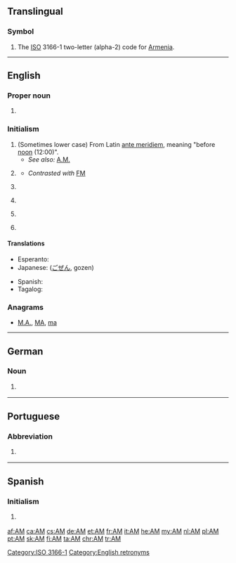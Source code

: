 {{also|Appendix:Variations of "am"}}
==Translingual==

===Symbol===
{{head|mul|symbol}}
# The [[ISO]] 3166-1 two-letter (alpha-2) code for [[Armenia]].

[[Category:ISO 3166-1]]

----

==English==
{{wikipedia|AM}}

===Proper noun===
{{en-proper noun}}

# {{abbreviation of|Amazonas|lang=en|nodot=1}} {{gloss|state of Brazil}}

===Initialism===
{{rfc-header|Initialism}}
{{en-initialism}}

# (Sometimes lower case) From Latin [[ante meridiem]], meaning "before [[noon]] (12:00)".
#* ''See also:'' [[A.M.]]
# {{label|en|communication}} {{initialism of|amplitude modulation|lang=en}}
#* ''Contrasted with'' [[FM]]
# {{label|en|education}} {{initialism of|Artium Magister|lang=en}}
# {{label|en|education}} {{initialism of|Master of Arts|lang=en}}
# {{label|en|politics|UK}} {{initialism of|Assembly Member|lang=en}} {{gloss|A title similar to [[MP]], placed after the name of a Member of the Welsh National Assembly.}}
# {{label|en|property law}} {{initialism of|automated mapping|lang=en}} {{gloss|Used in conjunction with Facilities Managements abbreviations (AM/FM).}}

====Translations====
{{trans-top|before noon}}
* Esperanto: {{t|eo|a.t.m.}}
* Japanese: {{t+|ja|午前}} ([[ごぜん]], gozen)
{{trans-mid}}
* Spanish: {{t|es|AM}}
* Tagalog: {{t|tl|n.u.}}
{{trans-bottom}}

===Anagrams===
* [[M.A.#English|M.A.]], [[MA#English|MA]], [[ma#English|ma]]

[[Category:English retronyms]]

----

==German==

===Noun===
{{head|de|noun|g=n}}

# {{label|de|software|development}} {{acronym of|w:de:Anwendungsmanagement|Anwendungsmanagement|lang=de}}

----

==Portuguese==

===Abbreviation===
{{rfc-header|Abbreviation}}
{{pt-abbr}}

# {{label|pt|politics|Brazil}} {{abbreviation of|Amazonas|lang=pt}} {{gloss|a Brazilian state}}

----

==Spanish==

===Initialism===
{{head|es|initialism}}

# {{l|en|AM}} {{gloss|before noon}}

[[af:AM]]
[[ca:AM]]
[[cs:AM]]
[[de:AM]]
[[et:AM]]
[[fr:AM]]
[[it:AM]]
[[he:AM]]
[[my:AM]]
[[nl:AM]]
[[pl:AM]]
[[pt:AM]]
[[sk:AM]]
[[fi:AM]]
[[ta:AM]]
[[chr:AM]]
[[tr:AM]]